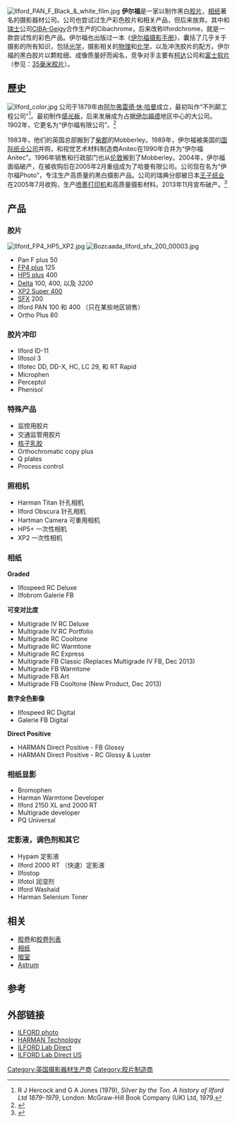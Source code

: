 {{refimprove|time=2015-09-09T20:02:59+00:00}}
{{Infobox company
| name   = Ilford Photo
| logo   = [[Image:Logo_ilfordharman.png|Ilford Photo]]
| type   = [[有限公司|有限公司]]
| foundation     = 1879
| location       = [[诺士佛|诺士佛]], [[柴郡|柴郡]]
| industry       = [[摄影|摄影]]
| products       = [[摄影胶片|摄影胶片]], [[相纸|相纸]], 相关化学产品
| homepage       = [http://www.ilfordphoto.com/ www.ilfordphoto.com]
}}
[[File:Ilford_PAN_F_Black_&_white_film.jpg|thumb]]
'''伊尔福'''是一家以制作黑白[[胶片|胶片]]，[[相纸|相纸]]著名的摄影器材公司。公司也尝试过生产彩色胶片和相关产品，但后来放弃。其中和[[瑞士|瑞士]]公司[[CIBA-Geigy|CIBA-Geigy]]合作生产的Cibachrome，后来改称Ilfordchrome，就是一款尝试性的彩色产品。伊尔福也出版过一本《[[伊尔福摄影手册|伊尔福摄影手册]]》，囊括了几乎关于摄影的所有知识，包括[[光学|光学]]，摄影相关的[[物理|物理]]和[[化学|化学]]，以及冲洗胶片的配方。伊尔福的黑白胶片以颗粒细、成像质量好而闻名，竞争对手主要有[[柯达|柯达]]公司和[[富士软片|富士软片]]（参见：[[35毫米胶片#.E8.86.A0.E7.89.87.E7.9A.84.E5.B7.A5.E4.BD.9C.E5.8E.9F.E7.90.86|35毫米胶片]]）。

== 歷史 ==
[[File:Ilford_color.jpg|thumb]]
公司于1879年由[[阿尔弗雷德·休·哈曼|阿尔弗雷德·休·哈曼]]成立，最初叫作“不列颠工程公司”<ref>R J Hercock and G A Jones (1979), ''Silver by the Ton. A history of Ilford Ltd 1879-1979'', London: McGraw-Hill Book Company (UK) Ltd, 1979.</ref>。最初制作[[感光板|感光板]]，后来发展成为占据[[伊尔福德|伊尔福德]]地区中心的大公司。1902年，它更名为“伊尔福有限公司”。<ref>{{cite web | url=http://www.photomemorabilia.co.uk/Ilford/Chronology.html#anchorTimeLine | title=伊尔福历史 | work=伊尔福历史年表 | accessdate=2008-07-27 | archive-date=2017-06-20 | archive-url=https://web.archive.org/web/20170620000449/http://www.photomemorabilia.co.uk/Ilford/Chronology.html#anchorTimeLine | dead-url=no }}</ref>

1983年，他们的英国总部搬到了[[柴郡|柴郡]]的Mobberley。1989年，伊尔福被美国的[[国际纸业公司|国际纸业公司]]并购，和视觉艺术材料制造商Anitec在1990年合并为“伊尔福Anitec”。1996年销售和行政部门也从[[伦敦|伦敦]]搬到了Mobberley。2004年，伊尔福面临破产，在被收购后在2005年2月重组成为了哈曼有限公司。公司现在名为“伊尔福Photo”，专注生产高质量的黑白摄影产品。公司的瑞典分部被日本[[王子纸业|王子纸业]]在2005年7月收购，生产[[喷墨打印机|喷墨打印机]]和高质量摄影材料。2013年11月宣布破产。<ref name="20 Minutes">{{cite web|title=La faillite d'Ilford Imaging a été prononcée (in French)|url=http://www.20min.ch/news/story/11591583|publisher=20 Minutes|accessdate=10/12/2013|archive-url=https://web.archive.org/web/20150527225805/http://www.20min.ch/news/story/11591583|archive-date=2015-05-27|dead-url=yes}}</ref>

== 产品 ==
{{col-begin}}
{{col-2}}

=== 胶片 ===

[[Image:Ilford_FP4_HP5_XP2.jpg|thumb]]
[[Image:Bozcaada_Ilford_sfx_200_00003.jpg|thumb]]
* Pan F plus 50
* [[Ilford_FP|FP4 plus]] 125
* [[Ilford_HP|HP5 plus]] 400
* [[Ilford_Delta|Delta]] 100, 400, 以及 ''3200''
* [[Ilford_XP|XP2 Super 400]]
* [[Ilford_SFX|SFX]] 200
* Ilford PAN 100 和 400 （只在某些地区销售）
* Ortho Plus 80

=== 胶片冲印 ===

* Ilford ID-11
* Ilfosol 3
* Ilfotec DD, DD-X, HC, LC 29, 和 RT Rapid
* Microphen
* Perceptol
* Phenisol

=== 特殊产品 ===

* 监控用胶片
* 交通监管用胶片
* [[核子乳胶|核子乳胶]]
* Orthochromatic copy plus
* Q plates
* Process control

=== 照相机 ===

* Harman Titan 针孔相机
* Ilford Obscura 针孔相机
* Hartman Camera 可重用相机
* HP5+ 一次性相机
* XP2 一次性相机

{{col-2}}

=== 相纸 ===

'''Graded'''
* Ilfospeed RC Deluxe
* Ilfobrom Galerie FB

'''可变对比度'''
* Multigrade IV RC Deluxe
* Multigrade IV RC Portfolio
* Multigrade RC Cooltone
* Multigrade RC Warmtone
* Multigrade RC Express
* Multigrade FB Classic (Replaces Multigrade IV FB, Dec 2013)
* Multigrade FB Warmtone
* Multigrade FB Art
* Multigrade FB Cooltone (New Product, Dec 2013)

'''数字全色影像'''
* Ilfospeed RC Digital
* Galerie FB Digital

'''Direct Positive'''
* HARMAN Direct Positive - FB Glossy
* HARMAN Direct Positive - RC Glossy & Luster

=== 相纸显影 ===

* Bromophen
* Harman Warmtone Developer
* Ilford 2150 XL and 2000 RT
* Multigrade developer
* PQ Universal

=== 定影液，调色剂和其它 ===

* Hypam 定影液
* Ilford 2000 RT （快速）定影液
* Ilfostop
* Ilfotol 润湿剂
* Ilford Washaid
* Harman Selenium Toner
{{col-end}}

== 相关 ==

* [[胶卷|胶卷]]和[[胶卷列表|胶卷列表]]
* [[相纸|相纸]]
* [[暗室|暗室]]
*[[Astrum|Astrum]]

== 参考 ==

<references/>

== 外部链接 ==
* [http://www.ilfordphoto.com/ ILFORD photo]{{Wayback|url=http://www.ilfordphoto.com/ |date=20080516043619 }}
* [http://www.harmantechnology.com/ HARMAN Technology]{{Wayback|url=http://www.harmantechnology.com/ |date=20071026082009 }}
* [http://www.ilfordlab.com/ ILFORD Lab Direct] {{Wayback|url=http://www.ilfordlab.com/ |date=20170712005917 }}
* [http://www.ilfordlab-us.com/ ILFORD Lab Direct US] {{Wayback|url=http://www.ilfordlab-us.com/ |date=20170812091310 }}

[[Category:英国摄影器材生产商|Category:英国摄影器材生产商]]
[[Category:胶片制造商|Category:胶片制造商]]